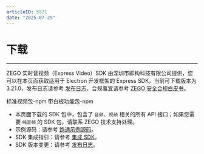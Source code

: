 ```yaml
---
articleID: 5571
date: "2025-07-29"
---
```

# 下载

- - -

ZEGO 实时音视频（Express Video）SDK 由深圳市即构科技有限公司提供，您可以在本页面获取适用于 Electron 开发框架的 Express SDK，当前可下载版本为 3.21.0，发布日志请参考 [发布日志](!DownloadSDK/Release_Notes)，合规事宜请参考 [ZEGO 安全合规白皮书](/policies-and-agreements/zego-security-and-compliance-white-paper)。

<CardGroup cols={2}>
<Card title="Express SDK v3.21.0" href="https://www.npmjs.com/package/zego-express-engine-electron" target="_blank">
标准视频包-npm
</Card>
<Card title="Express SDK v3.17.1"  href="https://www.npmjs.com/package/zego-express-engine-electron-whiteboard" target="_blank">
带白板功能包-npm
</Card>
</CardGroup>

<Note title="说明">

- 本页面下载的 SDK 包中，包含了 `音频`、`视频` 相关的所有 API 接口；如果您需要 `纯音频` 的 SDK 包，请联系 ZEGO 技术支持处理。
- 示例源码：请参考 [跑通示例源码](!ExpressVideoSDK-DownloadDemo/DownloadDemo)。
- SDK 集成指引：请参考 [集成 SDK](!ExpressVideoSDK-Integration/SDK_Integration)。
- SDK 版本变更：请参考 [发布日志](!ExpressVideoSDK-DownloadSDK/Release_Notes)。
</Note>


